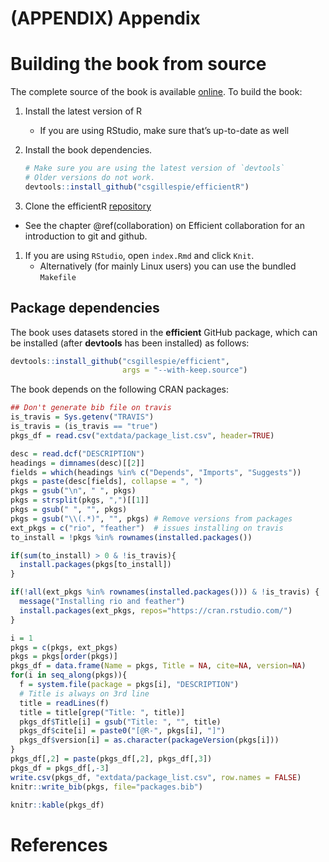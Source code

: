 # (APPENDIX) Appendix {-} 

# Building the book from source

The complete source of the book is available [online](https://github.com/csgillespie/efficientR). To build the book:

1. Install the latest version of R
    * If you are using RStudio, make sure that's up-to-date as well
1. Install the book dependencies.

    ```r
    # Make sure you are using the latest version of `devtools`
    # Older versions do not work.
    devtools::install_github("csgillespie/efficientR")
    ```
    
1. Clone the efficientR [repository](https://github.com/csgillespie/efficientR)
  * See the chapter \@ref(collaboration) on Efficient collaboration for an introduction
  to git and github.
1. If you are using `RStudio`, open `index.Rmd` and click `Knit`.
    * Alternatively (for mainly Linux users) you can use the bundled `Makefile`

## Package dependencies 

The book uses datasets stored in the **efficient** GitHub package, which can be installed (after **devtools** has been installed) as follows:

```r
devtools::install_github("csgillespie/efficient",
                         args = "--with-keep.source")
```


The book depends on the following CRAN packages:

```r
## Don't generate bib file on travis
is_travis = Sys.getenv("TRAVIS")
is_travis = (is_travis == "true")
pkgs_df = read.csv("extdata/package_list.csv", header=TRUE)
```

```r
desc = read.dcf("DESCRIPTION")
headings = dimnames(desc)[[2]]
fields = which(headings %in% c("Depends", "Imports", "Suggests"))
pkgs = paste(desc[fields], collapse = ", ")
pkgs = gsub("\n", " ", pkgs)
pkgs = strsplit(pkgs, ",")[[1]]
pkgs = gsub(" ", "", pkgs)
pkgs = gsub("\\(.*)", "", pkgs) # Remove versions from packages
ext_pkgs = c("rio", "feather")  # issues installing on travis
to_install = !pkgs %in% rownames(installed.packages())

if(sum(to_install) > 0 & !is_travis){
  install.packages(pkgs[to_install])
}

if(!all(ext_pkgs %in% rownames(installed.packages())) & !is_travis) {
  message("Installing rio and feather")
  install.packages(ext_pkgs, repos="https://cran.rstudio.com/")
}

i = 1
pkgs = c(pkgs, ext_pkgs)
pkgs = pkgs[order(pkgs)]
pkgs_df = data.frame(Name = pkgs, Title = NA, cite=NA, version=NA)
for(i in seq_along(pkgs)){
  f = system.file(package = pkgs[i], "DESCRIPTION")
  # Title is always on 3rd line
  title = readLines(f)
  title = title[grep("Title: ", title)]
  pkgs_df$Title[i] = gsub("Title: ", "", title)
  pkgs_df$cite[i] = paste0("[@R-", pkgs[i], "]")
  pkgs_df$version[i] = as.character(packageVersion(pkgs[i]))
}
pkgs_df[,2] = paste(pkgs_df[,2], pkgs_df[,3])
pkgs_df = pkgs_df[,-3]
write.csv(pkgs_df, "extdata/package_list.csv", row.names = FALSE)
knitr::write_bib(pkgs, file="packages.bib")
```

```r
knitr::kable(pkgs_df)
```

# References {-}
